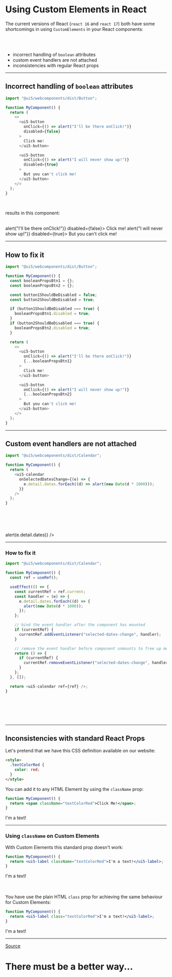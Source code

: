
<!-- section-title: Using Custom Elements in React -->

# Using Custom Elements in React

The current versions of React (`react 16` and `react 17`) both have some shortcomings in using `CustomElements` in your
React components:

<br />
<br />

- incorrect handling of `boolean` attributes
- custom event handlers are not attached
- inconsistencies with regular React props

---

## Incorrect handling of `boolean` attributes

```javascript
import "@ui5/webcomponents/dist/Button";

function MyComponent() {
  return (
    <>
      <ui5-button
        onClick={() => alert("I'll be there onClick!")}
        disabled={false}
      >
        Click me!
      </ui5-button>

      <ui5-button
        onClick={() => alert("I will never show up!")}
        disabled={true}
      >
        But you can't click me!
      </ui5-button>
    </>
  );
}
```

<br />

results in this component:

<br />

<div className="scaledFlexBox">
  <ui5-button onClick={() => alert("I'll be there onClick!")} disabled={false}>
    Click me!
  </ui5-button>
  <ui5-button onClick={() => alert("I will never show up!")} disabled={true}>
    But you can't click me!
  </ui5-button>
</div>

---

## How to fix it

```javascript
import "@ui5/webcomponents/dist/Button";

function MyComponent() {
  const booleanPropsBtn1 = {};
  const booleanPropsBtn2 = {};

  const button1ShouldBeDisabled = false;
  const button2ShouldBeDisabled = true;

  if (button1ShouldBeDisabled === true) {
    booleanPropsBtn1.disabled = true;
  }
  if (button2ShouldBeDisabled === true) {
    booleanPropsBtn2.disabled = true;
  }

  return (
    <>
      <ui5-button
        onClick={() => alert("I'll be there onClick!")}
        {...booleanPropsBtn1}
      >
        Click me!
      </ui5-button>

      <ui5-button
        onClick={() => alert("I will never show up!")}
        {...booleanPropsBtn2}
      >
        But you can't click me!
      </ui5-button>
    </>
  );
}
```

<BooleanPropsManual />

---

## Custom event handlers are not attached

```javascript
import "@ui5/webcomponents/dist/Calendar";

function MyComponent() {
  return (
    <ui5-calendar
      onSelectedDatesChange={(e) => {
        e.detail.dates.forEach((d) => alert(new Date(d * 1000)));
      }}
    />
  );
}
```

<br />
<br />
<br />
<br />
<div className="scaledFlexBox">
  <ui5-calendar
    id="calenderEventBinding"
    onSelectedDatesChange={(e) => alert(e.detail.dates)}
  />
</div>

---

### How to fix it

```javascript
import "@ui5/webcomponents/dist/Calendar";

function MyComponent() {
  const ref = useRef();

  useEffect(() => {
    const currentRef = ref.current;
    const handler = (e) => {
      e.detail.dates.forEach((d) => {
        alert(new Date(d * 1000));
      });
    };

    // bind the event handler after the component has mounted
    if (currentRef) {
      currentRef.addEventListener("selected-dates-change", handler);
    }

    // remove the event handler before component unmounts to free up memory
    return () => {
      if (currentRef) {
        currentRef.removeEventListener("selected-dates-change", handler);
      }
    };
  }, []);

  return <ui5-calendar ref={ref} />;
}
```

<br />
<br />
<br />
<br />
<EventHandlerManual />

---

## Inconsistencies with standard React Props

Let's pretend that we have this CSS definition available on our website:

```html
<style>
  .textColorRed {
    color: red;
  }
</style>
```

You can add it to any HTML Element by using the `className` prop:

```jsx
function MyComponent() {
  return <span className="textColorRed">Click Me!</span>;
}
```

<label className="textColorRed">I'm a text!</label>

---

### Using `className` on Custom Elements

With Custom Elements this standard prop doesn't work:

```jsx
function MyComponent() {
  return <ui5-label className="textColorRed">I'm a text!</ui5-label>;
}
```

<div className="scaledFlexBox">
  <ui5-label className="textColorRed">I'm a text!</ui5-label>
</div>
<br />
<br />

You have use the plain HTML `class` prop for achieving the same behaviour for Custom Elements:

```jsx
function MyComponent() {
  return <ui5-label class="textColorRed">I'm a text!</ui5-label>;
}
```

<div className="scaledFlexBox">
  <ui5-label {...{ class: "textColorRed" }}>I'm a text!</ui5-label>
</div>

---

<!-- classes: improveIt -->

<!-- block-start: attribution -->
[Source](http://gph.is/1eUMdaf)
<!-- block-end -->

# There must be a better way...



